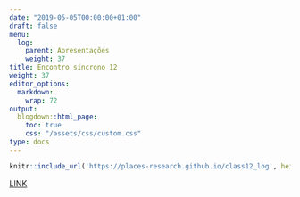 ---
date: "2019-05-05T00:00:00+01:00"
draft: false
menu:
  log:
    parent: Apresentações
    weight: 37
title: Encontro síncrono 12
weight: 37
editor_options: 
  markdown: 
    wrap: 72
output: 
  blogdown::html_page:
    toc: true
    css: "/assets/css/custom.css"
type: docs
---


```{r echo=FALSE, message=FALSE, warning=FALSE}
knitr::include_url('https://places-research.github.io/class12_log', height = "400px")
```

[LINK](https://places-research.github.io/class12_log)

